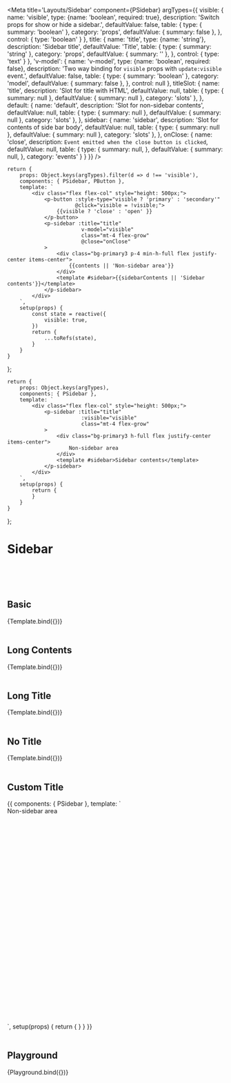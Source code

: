 

<Meta title='Layouts/Sidebar' component={PSidebar} argTypes={{
    visible: {
        name: 'visible',
        type: {name: 'boolean', required: true},
        description: 'Switch props for show or hide a sidebar.',
        defaultValue: false,
        table: {
            type: {
                summary: 'boolean'
            },
            category: 'props',
            defaultValue: {
                summary: false
            },
        },
        control: {
            type: 'boolean'
        }
    },
    title: {
        name: 'title',
        type: {name: 'string'},
        description: 'Sidebar title',
        defaultValue: 'Title',
        table: {
            type: {
                summary: 'string'
            },
            category: 'props',
            defaultValue: {
                summary: ''
            },
        },
        control: {
            type: 'text'
        }
    },
    'v-model': {
        name: 'v-model',
        type: {name: 'boolean', required: false},
        description: 'Two way binding for `visible` props with `update:visible` event.',
        defaultValue: false,
        table: {
            type: {
                summary: 'boolean'
            },
            category: 'model',
            defaultValue: {
                summary: false
            },
        },
        control: null
    },
    titleSlot: {
        name: 'title',
        description: 'Slot for title with HTML',
        defaultValue: null,
        table: {
            type: {
                summary: null
            },
            defaultValue: {
                summary: null
            },
            category: 'slots'
        },
    },
    default: {
        name: 'default',
        description: 'Slot for non-sidebar contents',
        defaultValue: null,
        table: {
            type: {
                summary: null
            },
            defaultValue: {
                summary: null
            },
            category: 'slots'
        },
    },
    sidebar: {
        name: 'sidebar',
        description: 'Slot for contents of side bar body',
        defaultValue: null,
        table: {
            type: {
                summary: null
            },
            defaultValue: {
                summary: null
            },
            category: 'slots'
        },
    },
    onClose: {
        name: 'close',
        description: `Event emitted when the close button is clicked`,
        defaultValue: null,
        table: {
            type: {
                summary: null,
            },
            defaultValue: {
                summary: null,
            },
            category: 'events'
        }
    }
}} />


    return {
        props: Object.keys(argTypes).filter(d => d !== 'visible'),
        components: { PSidebar, PButton },
        template: `
            <div class="flex flex-col" style="height: 500px;">
                <p-button :style-type="visible ? 'primary' : 'secondary'"
                          @click="visible = !visible;">
                    {{visible ? 'close' : 'open' }}
                </p-button>
                <p-sidebar :title="title"
                            v-model="visible"
                            class="mt-4 flex-grow"
                            @close="onClose"
                >
                    <div class="bg-primary3 p-4 min-h-full flex justify-center items-center">
                        {{contents || 'Non-sidebar area'}}
                    </div>
                    <template #sidebar>{{sidebarContents || 'Sidebar contents'}}</template>
                </p-sidebar>
            </div>
        `,
        setup(props) {
            const state = reactive({
                visible: true,
            })
            return {
                ...toRefs(state),
            }
        }
    }
};

    return {
        props: Object.keys(argTypes),
        components: { PSidebar },
        template: `
            <div class="flex flex-col" style="height: 500px;">
                <p-sidebar :title="title"
                            :visible="visible"
                            class="mt-4 flex-grow"
                >
                    <div class="bg-primary3 h-full flex justify-center items-center">
                        Non-sidebar area
                    </div>
                    <template #sidebar>Sidebar contents</template>
                </p-sidebar>
            </div>
        `,
        setup(props) {
            return {
            }
        }
    }
};


# Sidebar
<br/>
<br/>
<br/>

## Basic

<Canvas>
    <Story name="basic" argTypes={{
        contents: {
            defaultValue: ''
        },
        sidebarContents: {
            defaultValue: ''
        }
    }}>
        {Template.bind({})}
    </Story>
</Canvas>

<br/>
<br/>

## Long Contents

<Canvas>
    <Story name="long contents" argTypes={{
        contents: {
            defaultValue: faker.lorem.lines(50)
        },
        sidebarContents: {
            defaultValue: faker.lorem.lines(50)
        }
    }}>
        {Template.bind({})}
    </Story>
</Canvas>

<br/>
<br/>

## Long Title

<Canvas>
    <Story name="long title" argTypes={{
        contents: {
            defaultValue: ''
        },
        sidebarContents: {
            defaultValue: faker.lorem.lines(50)
        }
    }} args={{
        title: faker.lorem.lines(2)
    }}>
        {Template.bind({})}
    </Story>
</Canvas>

<br/>
<br/>

## No Title

<Canvas>
    <Story name="no title" argTypes={{
        contents: {
            defaultValue: ''
        },
        sidebarContents: {
            defaultValue: faker.lorem.lines(50)
        },
    }} args={{
        title: undefined
    }}>
        {Template.bind({})}
    </Story>
</Canvas>

<br/>
<br/>

## Custom Title

<Canvas>
    <Story name="custom title" argTypes={{
        contents: {
            defaultValue: ''
        },
        sidebarContents: {
            defaultValue: ''
        }
    }}>
        {{
            components: { PSidebar },
            template: `
            <div style="height: 500px;">
                <p-sidebar :visible="true"
                            class="mt-4"
                >
                    <div class="bg-primary3 h-full flex justify-center items-center">
                        Non-sidebar area
                    </div>
                    <template #title>
                        <strong class="text-coral">This is Custom Title</strong> with title slot.
                    </template>
                    <template #sidebar>Sidebar Contents</template>
                </p-sidebar>
            </div>
            `,
            setup(props) {
                return {
                }
            }
        }}
    </Story>
</Canvas>

<br/>
<br/>

## Playground

<Canvas>
    <Story name="playground" >
        {Playground.bind({})}
    </Story>
</Canvas>

<ArgsTable story="playground" />









